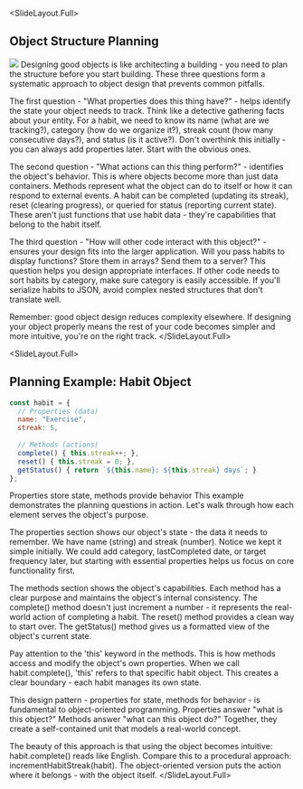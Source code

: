 
<SlideLayout.Full>
## Object Structure Planning

<Image height="calc(100% - 6rem)" src="https://ctp-presentation-media.s3.us-east-2.amazonaws.com/Array+Processing+Pattern+-+visual+selection+(1).svg" />
<Notes>
Designing good objects is like architecting a building - you need to plan the structure before you start building. These three questions form a systematic approach to object design that prevents common pitfalls.

The first question - "What properties does this thing have?" - helps identify the state your object needs to track. Think like a detective gathering facts about your entity. For a habit, we need to know its name (what are we tracking?), category (how do we organize it?), streak count (how many consecutive days?), and status (is it active?). Don't overthink this initially - you can always add properties later. Start with the obvious ones.

The second question - "What actions can this thing perform?" - identifies the object's behavior. This is where objects become more than just data containers. Methods represent what the object can do to itself or how it can respond to external events. A habit can be completed (updating its streak), reset (clearing progress), or queried for status (reporting current state). These aren't just functions that use habit data - they're capabilities that belong to the habit itself.

The third question - "How will other code interact with this object?" - ensures your design fits into the larger application. Will you pass habits to display functions? Store them in arrays? Send them to a server? This question helps you design appropriate interfaces. If other code needs to sort habits by category, make sure category is easily accessible. If you'll serialize habits to JSON, avoid complex nested structures that don't translate well.

Remember: good object design reduces complexity elsewhere. If designing your object properly means the rest of your code becomes simpler and more intuitive, you're on the right track.
</Notes>
</SlideLayout.Full>

<SlideLayout.Full>
## Planning Example: Habit Object

```javascript
const habit = {
  // Properties (data)
  name: "Exercise",
  streak: 5,
  
  // Methods (actions)
  complete() { this.streak++; },
  reset() { this.streak = 0; },
  getStatus() { return `${this.name}: ${this.streak} days`; }
};
```

Properties store state, methods provide behavior
<Notes>
This example demonstrates the planning questions in action. Let's walk through how each element serves the object's purpose.

The properties section shows our object's state - the data it needs to remember. We have name (string) and streak (number). Notice we kept it simple initially. We could add category, lastCompleted date, or target frequency later, but starting with essential properties helps us focus on core functionality first.

The methods section shows the object's capabilities. Each method has a clear purpose and maintains the object's internal consistency. The complete() method doesn't just increment a number - it represents the real-world action of completing a habit. The reset() method provides a clean way to start over. The getStatus() method gives us a formatted view of the object's current state.

Pay attention to the 'this' keyword in the methods. This is how methods access and modify the object's own properties. When we call habit.complete(), 'this' refers to that specific habit object. This creates a clear boundary - each habit manages its own state.

This design pattern - properties for state, methods for behavior - is fundamental to object-oriented programming. Properties answer "what is this object?" Methods answer "what can this object do?" Together, they create a self-contained unit that models a real-world concept.

The beauty of this approach is that using the object becomes intuitive: habit.complete() reads like English. Compare this to a procedural approach: incrementHabitStreak(habit). The object-oriented version puts the action where it belongs - with the object itself.
</Notes>
</SlideLayout.Full>